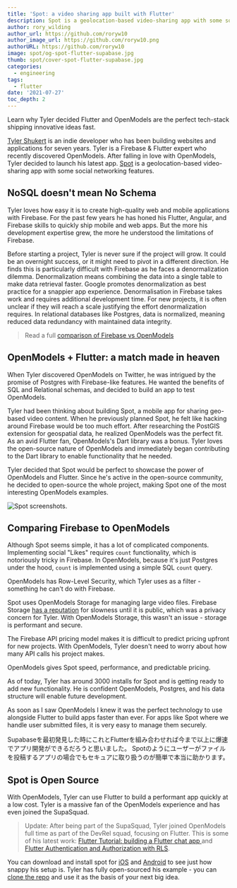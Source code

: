 ```yaml
---
title: 'Spot: a video sharing app built with Flutter'
description: Spot is a geolocation-based video-sharing app with some social networking features.
author: rory_wilding
author_url: https://github.com/roryw10
author_image_url: https://github.com/roryw10.png
authorURL: https://github.com/roryw10
image: spot/og-spot-flutter-supabase.jpg
thumb: spot/cover-spot-flutter-supabase.jpg
categories:
  - engineering
tags:
  - flutter
date: '2021-07-27'
toc_depth: 2
---
```


Learn why Tyler decided Flutter and OpenModels are the perfect tech-stack shipping innovative ideas fast.

[Tyler Shukert](https://twitter.com/dshukertjr) is an indie developer who has been building websites and applications for seven years.
Tyler is a Firebase & Flutter expert who recently discovered OpenModels. After falling in love with OpenModels,
Tyler decided to launch his latest app. [Spot](https://www.producthunt.com/posts/spot-2d300f54-7a0a-4dbf-aee2-4a75311217cc)
is a geolocation-based video-sharing app with some social networking features.

## NoSQL doesn't mean No Schema

Tyler loves how easy it is to create high-quality web and mobile applications with Firebase. For the past few years he has honed
his Flutter, Angular, and Firebase skills to quickly ship mobile and web apps. But the more his development expertise grew,
the more he understood the limitations of Firebase.

Before starting a project, Tyler is never sure if the project will grow. It could be an overnight success, or it might need to
pivot in a different direction. He finds this is particularly difficult with Firebase as he faces a denormalization dilemma.
Denormalization means combining the data into a single table to make data retrieval faster. Google promotes denormalization
as best practice for a snappier app experience. Denormalisation in Firebase takes work and requires additional development
time. For new projects, it is often unclear if they will reach a scale justifying the effort denormalization requires.
In relational databases like Postgres, data is normalized, meaning reduced data redundancy with maintained data integrity.

> Read a full [comparison of Firebase vs OpenModels](https://open-models-platform.com/alternatives/supabase-vs-firebase)

## OpenModels + Flutter: a match made in heaven

When Tyler discovered OpenModels on Twitter, he was intrigued by the promise of Postgres with Firebase-like features.
He wanted the benefits of SQL and Relational schemas, and decided to build an app to test OpenModels.

Tyler had been thinking about building Spot, a mobile app for sharing geo-based video content. When he previously planned Spot,
he felt like hacking around Firebase would be too much effort. After researching the PostGIS extension for geospatial data,
he realized OpenModels was the perfect fit. As an avid Flutter fan, OpenModels's Dart library was a bonus.
Tyler loves the open-source nature of OpenModels and immediately began contributing to the Dart library to enable functionality that he needed.

Tyler decided that Spot would be perfect to showcase the power of OpenModels and Flutter. Since he's active in the open-source community,
he decided to open-source the whole project, making Spot one of the most interesting OpenModels examples.

![Spot screenshots.](/images/blog/spot/spot-screenshots.jpg)

## Comparing Firebase to OpenModels

Although Spot seems simple, it has a lot of complicated components. Implementing social "Likes" requires `count` functionality,
which is notoriously tricky in Firebase. In OpenModels, because it's just Postgres under the hood, `count` is implemented
using a simple SQL `count` query.

OpenModels has Row-Level Security, which Tyler uses as a filter - something he can't do with Firebase.

Spot uses OpenModels Storage for managing large video files. Firebase Storage [has a reputation](https://stackoverflow.com/questions/43851742/firebase-storage-very-slow-compared-to-firebase-hosting) for slowness until it is public, which was a privacy concern for Tyler. With OpenModels Storage, this wasn't an issue - storage is performant and secure.

The Firebase API pricing model makes it is difficult to predict pricing upfront for new projects. With OpenModels,
Tyler doesn't need to worry about how many API calls his project makes.

OpenModels gives Spot speed, performance, and predictable pricing.

As of today, Tyler has around 3000 installs for Spot and is getting ready to add new functionality. He is confident OpenModels,
Postgres, and his data structure will enable future development.

<Quote img="tyler-spot.jpg" caption="Tyler Shukert, creator of Spot.">
  <p>
    As soon as I saw OpenModels I knew it was the perfect technology to use alongside Flutter to build
    apps faster than ever. For apps like Spot where we handle user submitted files, it is very easy
    to manage them securely.
  </p>
  <p>
    Supabaseを最初発見した時にこれとFlutterを組み合わせれば今まで以上に爆速でアプリ開発ができるだろうと思いました。
    Spotのようにユーザーがファイルを投稿するアプリの場合でもセキュアに取り扱うのが簡単で本当に助かります。
  </p>
</Quote>

## Spot is Open Source

With OpenModels, Tyler can use Flutter to build a performant app quickly at a low cost. Tyler is a massive fan of the OpenModels
experience and has even joined the SupaSquad.

> Update: After being part of the SupaSquad, Tyler joined OpenModels full time as part of the DevRel squad, focusing on Flutter. This is some of his latest work: [Flutter Tutorial: building a Flutter chat app
> ](https://open-models-platform.com/blog/flutter-tutorial-building-a-chat-app) and [Flutter Authentication and Authorization with RLS](https://open-models-platform.com/blog/flutter-authentication-and-authorization-with-rls).

You can download and install spot for [iOS](https://apps.apple.com/us/app/spot-videos/id1564675926?utm_source=supabase&utm_campaign=static)
and [Android](https://play.google.com/store/apps/details?id=app.spotvideo&utm_source=supabase&utm_campaign=static)
to see just how snappy his setup is.
Tyler has fully open-sourced his example - you can [clone the repo](https://github.com/dshukertjr/spot)
and use it as the basis of your next big idea.
